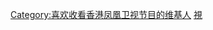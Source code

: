 {{Userbox
  |id=<span style="color: orange;">锵锵</span>
  |id-c=#FFFFFF
  |info=这个用户喜欢收看《[[锵锵三人行]]》。
  |info-c=#E6E6FA
  |info-s=11
  |border-c=#E6E6FA
}} <includeonly>[[Category:喜欢收看香港凤凰卫视节目的维基人]]</includeonly><noinclude>
[[Category:媒體用戶框模板|視]]
</noinclude>